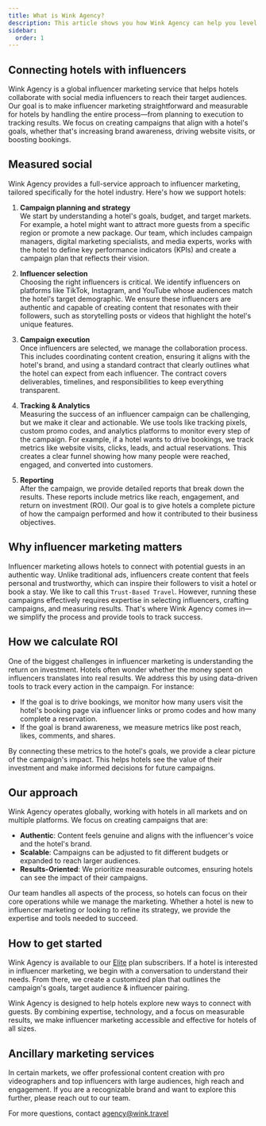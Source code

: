 ```yaml
---
title: What is Wink Agency?
description: This article shows you how Wink Agency can help you level up your sales game and increase your direct bookings.
sidebar:
  order: 1
---
```



## Connecting hotels with influencers

Wink Agency is a global influencer marketing service that helps hotels collaborate with social media influencers to reach their target audiences. Our goal is to make influencer marketing straightforward and measurable for hotels by handling the entire process—from planning to execution to tracking results. We focus on creating campaigns that align with a hotel's goals, whether that's increasing brand awareness, driving website visits, or boosting bookings.

## Measured social

Wink Agency provides a full-service approach to influencer marketing, tailored specifically for the hotel industry. Here's how we support hotels:

1. **Campaign planning and strategy**  
   We start by understanding a hotel's goals, budget, and target markets. For example, a hotel might want to attract more guests from a specific region or promote a new package. Our team, which includes campaign managers, digital marketing specialists, and media experts, works with the hotel to define key performance indicators (KPIs) and create a campaign plan that reflects their vision.

2. **Influencer selection**  
   Choosing the right influencers is critical. We identify influencers on platforms like TikTok, Instagram, and YouTube whose audiences match the hotel's target demographic. We ensure these influencers are authentic and capable of creating content that resonates with their followers, such as storytelling posts or videos that highlight the hotel's unique features.

3. **Campaign execution**  
   Once influencers are selected, we manage the collaboration process. This includes coordinating content creation, ensuring it aligns with the hotel's brand, and using a standard contract that clearly outlines what the hotel can expect from each influencer. The contract covers deliverables, timelines, and responsibilities to keep everything transparent.

4. **Tracking & Analytics**  
   Measuring the success of an influencer campaign can be challenging, but we make it clear and actionable. We use tools like tracking pixels, custom promo codes, and analytics platforms to monitor every step of the campaign. For example, if a hotel wants to drive bookings, we track metrics like website visits, clicks, leads, and actual reservations. This creates a clear funnel showing how many people were reached, engaged, and converted into customers.

5. **Reporting**  
   After the campaign, we provide detailed reports that break down the results. These reports include metrics like reach, engagement, and return on investment (ROI). Our goal is to give hotels a complete picture of how the campaign performed and how it contributed to their business objectives.

## Why influencer marketing matters

Influencer marketing allows hotels to connect with potential guests in an authentic way. Unlike traditional ads, influencers create content that feels personal and trustworthy, which can inspire their followers to visit a hotel or book a stay. We like to call this `Trust-Based Travel`. However, running these campaigns effectively requires expertise in selecting influencers, crafting campaigns, and measuring results. That's where Wink Agency comes in—we simplify the process and provide tools to track success.

## How we calculate ROI

One of the biggest challenges in influencer marketing is understanding the return on investment. Hotels often wonder whether the money spent on influencers translates into real results. We address this by using data-driven tools to track every action in the campaign. For instance:
- If the goal is to drive bookings, we monitor how many users visit the hotel's booking page via influencer links or promo codes and how many complete a reservation.
- If the goal is brand awareness, we measure metrics like post reach, likes, comments, and shares.

By connecting these metrics to the hotel's goals, we provide a clear picture of the campaign's impact. This helps hotels see the value of their investment and make informed decisions for future campaigns.

## Our approach

Wink Agency operates globally, working with hotels in all markets and on multiple platforms. We focus on creating campaigns that are:
- **Authentic**: Content feels genuine and aligns with the influencer's voice and the hotel's brand.
- **Scalable**: Campaigns can be adjusted to fit different budgets or expanded to reach larger audiences.
- **Results-Oriented**: We prioritize measurable outcomes, ensuring hotels can see the impact of their campaigns.

Our team handles all aspects of the process, so hotels can focus on their core operations while we manage the marketing. Whether a hotel is new to influencer marketing or looking to refine its strategy, we provide the expertise and tools needed to succeed.

## How to get started

Wink Agency is available to our [Elite](/managed-social/what-is-managed-social/#subscription-tiers) plan subscribers. 
If a hotel is interested in influencer marketing, we begin with a conversation to understand their needs. 
From there, we create a customized plan that outlines the campaign's goals, target audience & influencer pairing.

Wink Agency is designed to help hotels explore new ways to connect with guests. By combining expertise, technology, and a focus on measurable results, we make influencer marketing accessible and effective for hotels of all sizes.

## Ancillary marketing services

In certain markets, we offer professional content creation with pro videographers and top influencers with large audiences, high reach and engagement. If you are a recognizable brand and want to explore this further, please reach out to our team.

For more questions, contact [agency@wink.travel](mailto://agency@wink.travel)
